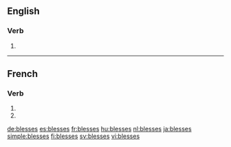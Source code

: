 {{also|blessés}}
==English==

===Verb===
{{head|en|verb form}}

# {{en-third-person singular of|bless}}

----

==French==

===Verb===
{{fr-verb-form}}

# {{inflection of|blesser||2|s|pres|ind|lang=fr}}
# {{inflection of|blesser||2|s|pres|sub|lang=fr}}

[[de:blesses]]
[[es:blesses]]
[[fr:blesses]]
[[hu:blesses]]
[[nl:blesses]]
[[ja:blesses]]
[[simple:blesses]]
[[fi:blesses]]
[[sv:blesses]]
[[vi:blesses]]